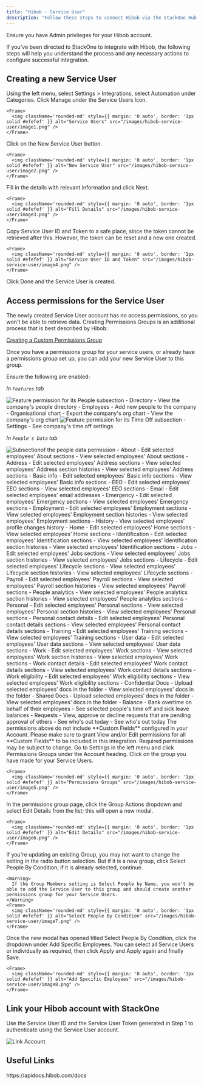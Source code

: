 ```yaml
---
title: "Hibob - Service User"
description: "Follow these steps to connect Hibob via the StackOne Hub successfully."
---
```



<Warning>
  Ensure you have Admin privileges for your Hibob account.
</Warning>

If you've been directed to StackOne to integrate with Hibob, the following steps will help you understand the process and any necessary actions to configure successful integration.

## Creating a new Service User

<Steps>
  <Step title="Navigate to Service Users">
    Using the left menu, select Settings > Integrations, select Automation under Categories. Click Manage under the Service Users Icon.

    <Frame>
      <img className='rounded-md' style={{ margin: '0 auto', border: '1px solid #efefef' }} alt="Service Users" src="/images/hibob-service-user/image1.png" />
    </Frame>
  </Step>

  <Step title="Create New Service User">
    Click on the New Service User button.

    <Frame>
      <img className='rounded-md' style={{ margin: '0 auto', border: '1px solid #efefef' }} alt="New Service User" src="/images/hibob-service-user/image2.png" />
    </Frame>
  </Step>

  <Step title="Fill in Details">
    Fill in the details with relevant information and click Next.

    <Frame>
      <img className='rounded-md' style={{ margin: '0 auto', border: '1px solid #efefef' }} alt="Fill Details" src="/images/hibob-service-user/image3.png" />
    </Frame>
  </Step>

  <Step title="Copy Service User ID and Token">
    Copy Service User ID and Token to a safe place, since the token cannot be retrieved after this. However, the token can be reset and a new one created.

    <Frame>
      <img className='rounded-md' style={{ margin: '0 auto', border: '1px solid #efefef' }} alt="Service User ID and Token" src="/images/hibob-service-user/image4.png" />
    </Frame>
  </Step>

  <Step title="Finish Creation">
    Click Done and the Service User is created.
  </Step>
</Steps>

## Access permissions for the Service User

The newly created Service User account has no access permissions, so you won't be able to retrieve data. Creating Permissions Groups is an additional process that is best described by Hibob:

[Creating a Custom Permissions Group](https://help.hibob.com/hc/en-us/articles/4409776408209-Create-a-custom-permission-group)

Once you have a permissions group for your service users, or already have a permissions group set up, you can add your new Service User to this group.

Ensure the following are enabled:

*In `Features` tab*
<Accordion title="People">
<Frame>
  <img className='rounded-md' style={{ margin: '0 auto', border: '1px solid #efefef' }} alt="Feature permission for its People subsection" src="/images/hibob-service-user/image_features_tab.png" />
</Frame>
- Directory
  - View the company's people directory
- Employees
  - Add new people to the company
- Organisational chart
  - Export the company's org chart
  - View the company's org chart
</Accordion>

<Accordion title="Time off">
<Frame>
  <img className='rounded-md' style={{ margin: '0 auto', border: '1px solid #efefef' }} alt="Feature permission for its Time Off subsection" src="/images/hibob-service-user/image_features_time_off.png" />
</Frame>
- Settings
  - See company's time off settings
</Accordion>


*In `People's Data` tab*
<Accordion title="People">
<Frame>
  <img className='rounded-md' style={{ margin: '0 auto', border: '1px solid #efefef' }} alt="Subsectionof the people data permission" src="/images/hibob-service-user/image_people_data_tab.png" />
</Frame>
- About
  - Edit selected employees' About sections
  - View selected employees' About sections
- Address
  - Edit selected employees' Address sections
  - View selected employees' Address section histories
  - View selected employees' Address sections
- Basic info
  - Edit selected employees' Basic info sections
  - View selected employees' Basic info sections
- EEO
  - Edit selected employees' EEO sections
  - View selected employees' EEO sections
- Email
  - Edit selected employees' email addresses
- Emergency
  - Edit selected employees' Emergency sections
  - View selected employees' Emergency sections
- Employment
  - Edit selected employees' Employment sections
  - View selected employees' Employment section histories
  - View selected employees' Employment sections
- History
  - View selected employees' profile changes history
- Home
  - Edit selected employees' Home sections
  - View selected employees' Home sections
- Identification
  - Edit selected employees' Identification sections
  - View selected employees' Identification section histories
  - View selected employees' Identification sections
- Jobs
  - Edit selected employees' Jobs sections
  - View selected employees' Jobs section histories
  - View selected employees' Jobs sections
- Lifecycle
  - Edit selected employees' Lifecycle sections
  - View selected employees' Lifecycle section histories
  - View selected employees' Lifecycle sections
- Payroll
  - Edit selected employees' Payroll sections
  - View selected employees' Payroll section histories
  - View selected employees' Payroll sections
- People analytics
  - View selected employees' People analytics section histories
  - View selected employees' People analytics sections
- Personal
  - Edit selected employees' Personal sections
  - View selected employees' Personal section histories
  - View selected employees' Personal sections
- Personal contact details
  - Edit selected employees' Personal contact details sections
  - View selected employees' Personal contact details sections
- Training
  - Edit selected employees' Training sections
  - View selected employees' Training sections
- User data
  - Edit selected employees' User data sections
  - View selected employees' User data sections
- Work
  - Edit selected employees' Work sections
  - View selected employees' Work section histories
  - View selected employees' Work sections
- Work contact details
  - Edit selected employees' Work contact details sections
  - View selected employees' Work contact details sections
- Work eligibility
  - Edit selected employees' Work eligibility sections
  - View selected employees' Work eligibility sections
</Accordion>

<Accordion title="Documents">
- Confidential Docs
  - Upload selected employees’ docs in the folder
  - View selected employees' docs in the folder
- Shared Docs
  - Upload selected employees’ docs in the folder
  - View selected employees' docs in the folder
</Accordion>

<Accordion title="Time off">
- Balance
  - Bank overtime on behalf of their employees
  - See selected people's time off and sick leave balances
- Requests
  - View, approve or decline requests that are pending approval of others
- See who's out today
  - See who's out today
</Accordion>

<Info>
  The permissions above do not include **Custom Fields** configured in your Account. Please make sure to grant View and/or Edit permissions for all **Custom Fields** to be included in this integration.
</Info>

<Warning>
  Required permissions may be subject to change.
</Warning>

<Steps>
  <Step title="Navigate to Permissions Groups">
    Go to Settings in the left menu and click Permissions Groups under the Account heading. Click on the group you have made for your Service Users.

    <Frame>
      <img className='rounded-md' style={{ margin: '0 auto', border: '1px solid #efefef' }} alt="Permissions Groups" src="/images/hibob-service-user/image5.png" />
    </Frame>
  </Step>

  <Step title="Edit Permissions Group">
    In the permissions group page, click the Group Actions dropdown and select Edit Details from the list; this will open a new modal.

    <Frame>
      <img className='rounded-md' style={{ margin: '0 auto', border: '1px solid #efefef' }} alt="Edit Details" src="/images/hibob-service-user/image6.png" />
    </Frame>
  </Step>

  <Step title="Select People By Condition">
    If you're updating an existing Group, you may not want to change the setting in the radio button selection. But if it is a new group, click Select People By Condition; if it is already selected, continue.

    <Warning>
      If the Group Members setting is Select People by Name, you won't be able to add the Service User to this group and should create another permissions group for your Service Users.
    </Warning>
    <Frame>
      <img className='rounded-md' style={{ margin: '0 auto', border: '1px solid #efefef' }} alt="Select People By Condition" src="/images/hibob-service-user/image7.png" />
    </Frame>
  </Step>

  <Step title="Add Specific Employees">
    Once the new modal has opened titled Select People By Condition, click the dropdown under Add Specific Employees. You can select all Service Users or individually as required, then click Apply and Apply again and finally Save.

    <Frame>
      <img className='rounded-md' style={{ margin: '0 auto', border: '1px solid #efefef' }} alt="Add Specific Employees" src="/images/hibob-service-user/image8.png" />
    </Frame>
  </Step>
</Steps>

## Link your Hibob account with StackOne

Use the Service User ID and the Service User Token generated in Step 1 to authenticate using the Service User account.

<Frame>
  <img className='rounded-md' style={{ margin: '0 auto', border: '1px solid #efefef' }} alt="Link Account" src="/images/hibob-service-user/image9.png" />
</Frame>

<IntegrationFooter />

## Useful Links
<Card title="API Reference" icon="link" href="https://apidocs.hibob.com/docs">
    https://apidocs.hibob.com/docs
</Card>

